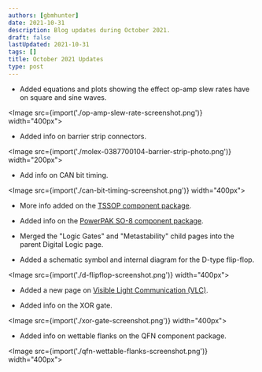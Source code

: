 ```yaml
---
authors: [gbmhunter]
date: 2021-10-31
description: Blog updates during October 2021.
draft: false
lastUpdated: 2021-10-31
tags: []
title: October 2021 Updates
type: post
---
```


* Added equations and plots showing the effect op-amp slew rates have on square and sine waves.

<Image src={import('./op-amp-slew-rate-screenshot.png')} width="400px"></Image>

* Added info on barrier strip connectors.

<Image src={import('./molex-0387700104-barrier-strip-photo.png')} width="200px"></Image>

* Add info on CAN bit timing.

<Image src={import('./can-bit-timing-screenshot.png')} width="400px"></Image>

* More info added on the [TSSOP component package](/pcb-design/component-packages/tssop-component-package/).

* Added info on the [PowerPAK SO-8 component package](/pcb-design/component-packages/powerpak-so8-component-package/).

* Merged the "Logic Gates" and "Metastability" child pages into the parent Digital Logic page.

* Added a schematic symbol and internal diagram for the D-type flip-flop.

<Image src={import('./d-flipflop-screenshot.png')} width="400px"></Image>

* Added a new page on [Visible Light Communication (VLC)](/electronics/communication-protocols/visable-light-communication-vlc/).

* Added info on the XOR gate.

<Image src={import('./xor-gate-screenshot.png')} width="400px"></Image>

* Added info on wettable flanks on the QFN component package.

<Image src={import('./qfn-wettable-flanks-screenshot.png')} width="400px"></Image>
